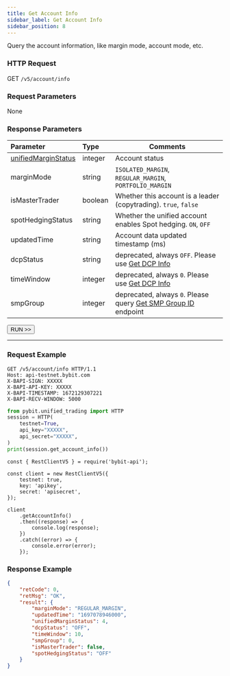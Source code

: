 ```yaml
---
title: Get Account Info
sidebar_label: Get Account Info
sidebar_position: 8
---
```

Query the account information, like margin mode, account mode, etc.

### HTTP Request
GET `/v5/account/info`

### Request Parameters
None

### Response Parameters
| Parameter | Type | Comments|
|:----- |:-----|----- |
|[unifiedMarginStatus](../enum#unifiedmarginstatus) |integer |Account status |
|marginMode |string |`ISOLATED_MARGIN`, `REGULAR_MARGIN`, `PORTFOLIO_MARGIN`|
|isMasterTrader |boolean |Whether this account is a leader (copytrading). `true`, `false` |
|spotHedgingStatus |string |Whether the unified account enables Spot hedging. `ON`, `OFF` |
|updatedTime |string |Account data updated timestamp (ms)|
|dcpStatus |string |deprecated, always `OFF`. Please use [Get DCP Info](dcp-info#)|
|timeWindow |integer |deprecated, always `0`. Please use [Get DCP Info](dcp-info#)|
|smpGroup |integer |deprecated, always `0`. Please query [Get SMP Group ID](smp-group#) endpoint |

<a href="/api-explorer/v5/account/account-info"><Button>RUN >></Button></a>

---

### Request Example

<Tabs groupId="programming-languages">
<TabItem value="http" label="HTTP">

```http
GET /v5/account/info HTTP/1.1
Host: api-testnet.bybit.com
X-BAPI-SIGN: XXXXX
X-BAPI-API-KEY: XXXXX
X-BAPI-TIMESTAMP: 1672129307221
X-BAPI-RECV-WINDOW: 5000
```

</TabItem>
<TabItem value="python" label="Python">

```python
from pybit.unified_trading import HTTP
session = HTTP(
    testnet=True,
    api_key="XXXXX",
    api_secret="XXXXX",
)
print(session.get_account_info())
```

</TabItem>
<TabItem value="Node" label="Node.js">

```n4js
const { RestClientV5 } = require('bybit-api');

const client = new RestClientV5({
    testnet: true,
    key: 'apikey',
    secret: 'apisecret',
});

client
    .getAccountInfo()
    .then((response) => {
        console.log(response);
    })
    .catch((error) => {
        console.error(error);
    });
```

</TabItem>
</Tabs>

### Response Example

```json
{
    "retCode": 0,
    "retMsg": "OK",
    "result": {
        "marginMode": "REGULAR_MARGIN",
        "updatedTime": "1697078946000",
        "unifiedMarginStatus": 4,
        "dcpStatus": "OFF",
        "timeWindow": 10,
        "smpGroup": 0,
        "isMasterTrader": false,
        "spotHedgingStatus": "OFF"
    }
}
```
